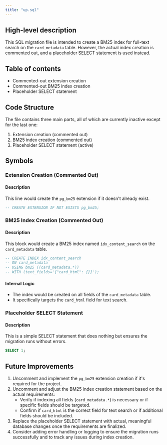 ```yaml
---
title: "up.sql"
---
```


## High-level description
This SQL migration file is intended to create a BM25 index for full-text search on the `card_metadata` table. However, the actual index creation is commented out, and a placeholder SELECT statement is used instead.

## Table of contents
- Commented-out extension creation
- Commented-out BM25 index creation
- Placeholder SELECT statement

## Code Structure
The file contains three main parts, all of which are currently inactive except for the last one:
1. Extension creation (commented out)
2. BM25 index creation (commented out)
3. Placeholder SELECT statement (active)

## Symbols

### Extension Creation (Commented Out)
#### Description
This line would create the `pg_bm25` extension if it doesn't already exist.

```sql
-- CREATE EXTENSION IF NOT EXISTS pg_bm25;
```

### BM25 Index Creation (Commented Out)
#### Description
This block would create a BM25 index named `idx_content_search` on the `card_metadata` table.

```sql
-- CREATE INDEX idx_content_search
-- ON card_metadata
-- USING bm25 ((card_metadata.*))
-- WITH (text_fields='{"card_html": {}}');
```

#### Internal Logic
- The index would be created on all fields of the `card_metadata` table.
- It specifically targets the `card_html` field for text search.

### Placeholder SELECT Statement
#### Description
This is a simple SELECT statement that does nothing but ensures the migration runs without errors.

```sql
SELECT 1;
```

## Future Improvements
1. Uncomment and implement the `pg_bm25` extension creation if it's required for the project.
2. Uncomment and adjust the BM25 index creation statement based on the actual requirements:
   - Verify if indexing all fields (`card_metadata.*`) is necessary or if specific fields should be targeted.
   - Confirm if `card_html` is the correct field for text search or if additional fields should be included.
3. Replace the placeholder SELECT statement with actual, meaningful database changes once the requirements are finalized.
4. Consider adding error handling or logging to ensure the migration runs successfully and to track any issues during index creation.